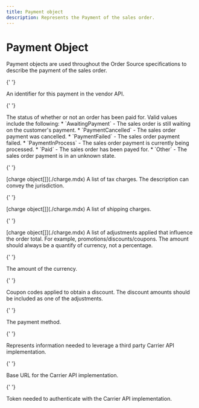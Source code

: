 ```yaml
---
title: Payment object
description: Represents the Payment of the sales order.
---
```


# Payment Object

Payment objects are used throughout the Order Source specifications to describe the payment of the sales order.

<Reference>

{' '}

<Field name="payment_id" type="string" required={false}>
  <Description>An identifier for this payment in the vendor API.</Description>
</Field>

{' '}

<Field name="payment_status" type="string" required={false}>
  <Description>
    The status of whether or not an order has been paid for. Valid values include the following: * `AwaitingPayment` -
    The sales order is still waiting on the customer's payment. * `PaymentCancelled` - The sales order payment was
    cancelled. * `PaymentFailed` - The sales order payment failed. * `PaymentInProcess` - The sales order payment is
    currently being processed. * `Paid` - The sales order has been payed for. * `Other` - The sales order payment is in
    an unknown state.
  </Description>
</Field>

{' '}

<Field name="taxes" required={false}>
  <Type>[charge object[]](./charge.mdx)</Type>
  <Description>A list of tax charges. The description can convey the jurisdiction.</Description>
</Field>

{' '}

<Field name="shipping_charges" required={false}>
  <Type>[charge object[]](./charge.mdx)</Type>
  <Description>A list of shipping charges.</Description>
</Field>

{' '}

<Field name="adjustments" required={false}>
  <Type>[charge object[]](./charge.mdx)</Type>
  <Description>
    A list of adjustments applied that influence the order total. For example, promotions/discounts/coupons. The amount
    should always be a quantify of currency, not a percentage.
  </Description>
</Field>

{' '}

<Field name="amount_paid" type="number" required={false}>
  <Description>The amount of the currency.</Description>
</Field>

{' '}

<Field name="coupon_code" type="string[]" required={false}>
  <Description>
    Coupon codes applied to obtain a discount. The discount amounts should be included as one of the adjustments.
  </Description>
</Field>

{' '}

<Field name="payment_method" type="string" required={false}>
  <Description>The payment method.</Description>
</Field>

{' '}

<Field name="label_voucher" type="object" required={false}>
  <Description>Represents information needed to leverage a third party Carrier API implementation.</Description>
</Field>

{' '}

<Field name="label_voucher.url" type="string" required={false}>
  <Description>Base URL for the Carrier API implementation.</Description>
</Field>

{' '}

<Field name="label_voucher.token" type="string" required={false}>
  <Description>Token needed to authenticate with the Carrier API implementation.</Description>
</Field>

</Reference>
